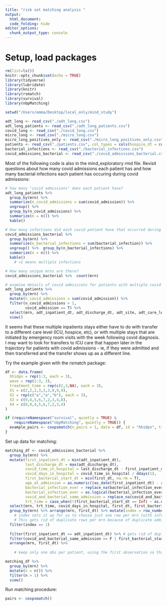 ```yaml
---
title: "risk set matching analysis "
output: 
  html_document:
  code_folding: hide
editor_options: 
  chunk_output_type: console
---
```


# Setup, load packages
```r
rm(list=ls())
knitr::opts_chunk$set(echo = TRUE)
library(tidyverse)
library(lubridate)
library(knitr)
library(rsmatch)
library(survival)
library(nbpMatching)
```

```r
setwd("/Users/emma/Desktop/local_only/mind_study")

adt_long <- read_csv("./adt_long.csv")
adt_long_patients <- read_csv("./adt_long_patients.csv")
covid_long <- read_csv("./covid_long.csv")
micro_long <- read_csv("./micro_long.csv")
micro_long_positives_only <- read_csv("./micro_long_positives_only.csv")
patients <- read_csv("./patients.csv", col_types = cols(hospice_dt = col_datetime(format = "")))
bacterial_infections <- read_csv("./bacterial_infections.csv")
covid_admissions_bacterial <- read_csv("./covid_admissions_bacterial.csv")
```

Most of the following code is also in the mind_exploratory rmd file. Revisit questions about how many covid admissions each patient has and how many bacterial infections each patient has occuring during covid admissions:
```r
# how many "covid admissions" does each patient have?
adt_long_patients %>% 
  group_by(mrn) %>% 
  summarize(n_covid_admissions = sum(covid_admission)) %>% 
  ungroup() %>% 
  group_by(n_covid_admissions) %>% 
  summarize(n = n()) %>% 
  kable()

# How many infections did each covid patient have that occurred during covid inpatient admissions?
covid_admissions_bacterial %>% 
  group_by(mrn) %>% 
  summarize(n_bacterial_infections = sum(bacterial_infection)) %>% 
  ungroup() %>%  group_by(n_bacterial_infections) %>% 
  summarize(n = n()) %>% 
  kable()
    # >1 means multiple infections 

# How many unique mrns are there?
covid_admissions_bacterial %>%  count(mrn)

# examine details of covid admissions for patients with multiple covid admissions:
adt_long_patients %>% 
  group_by(mrn) %>% 
  mutate(n_covid_admissions = sum(covid_admission)) %>% 
  filter(n_covid_admissions > 1,
         covid_admission == T) %>% 
  select(mrn, adt_inpatient_dt, adt_discharge_dt, adt_site, adt_care_level, adt_discharge_disp) %>% 
  view()
```
It seems that these multiple inpatients stays either have to do with transfer to a different care level (ICU, hospice, etc), 
or with multiple stays that are initiated by emergency room visits with the week following covid diagnosis.
I may want to look for transfers to ICU care that happen later in the trajectory for patients with covid admissions - 
ie, if they were admitted and then transferred and the transfer shows up as a different line.

Try the example given with the rsmatch package:
```r
df <- data.frame(
  hhidpn = rep(1:3, each = 3),
  wave = rep(1:3, 3),
  treatment_time = rep(c(2,3,NA), each = 3),
  X1 = c(2,2,2,3,3,3,9,9,9),
  X2 = rep(c("a","a","b"), each = 3),
  X3 = c(9,4,5,6,7,2,3,4,8),
  X4 = c(8,9,4,5,6,7,2,3,4)
)

if (requireNamespace("survival", quietly = TRUE) &
    requireNamespace("nbpMatching", quietly = TRUE)) {
  example_pairs <- coxpsmatch(n_pairs = 1, data = df, id = "hhidpn", time = "wave", trt_time = "treatment_time")
}
```

Set up data for matching:
```r
matching_df <- covid_admissions_bacterial %>% 
  group_by(mrn) %>% 
  mutate(first_inpatient_dt = min(adt_inpatient_dt),
         last_discharge_dt = max(adt_discharge_dt),
         covid_time_in_hospital = last_discharge_dt - first_inpatient_dt,
         covid_days_in_hospital = covid_time_in_hospital / ddays(1),
         first_bacterial_start_dt = min(first_dt, na.rm = T),
         age_at_admission = as.numeric((as_date(first_inpatient_dt) - as_date(dob))/365),
         bacterial_infection_ever = replace_na(bacterial_infection_ever, 0),
         bacterial_infection_ever = as.logical(bacterial_infection_ever),
         covid_and_bacterial_same_admission = replace_na(covid_and_bacterial_same_admission, F), 
         trt_time = case_when(!(first_bacterial_start_dt == Inf) ~ as.numeric(((first_bacterial_start_dt) - (first_inpatient_dt)) / ddays(1)))) %>% 
  select(mrn, trt_time, covid_days_in_hospital, first_dt, first_bacterial_start_dt, everything()) %>% 
  group_by(mrn) %>% arrange(mrn, first_dt) %>% mutate(index = row_number()) %>% 
    # index sets it up for us to choose just one row per mrn (with info for the first infection)
    # This gets rid of duplicate rows per mrn because of duplicate admissions or duplicate bacterial infections
  filter(index == 1)
  
  filter(first_inpatient_dt == adt_inpatient_dt) %>% # gets rid of duplicate rows per mrn because of duplicate admissions
  filter(covid_and_bacterial_same_admission == F | first_bacterial_start_dt == first_dt) %>%  # gets rid of duplicate rows per mrn because of duplicate bacterial infections
  arrange(mrn, first_dt) %>% 
  
    # keep only one obs per patient, using the first observation so that for the moment we're considering covars at baseline (not time varying)

matching_df %>% 
  group_by(mrn) %>% 
  mutate(n = n()) %>% 
  filter(n > 1) %>% 
  view()
```

Run matching procedure:
```r
pairs <- coxpsmatch()
```

